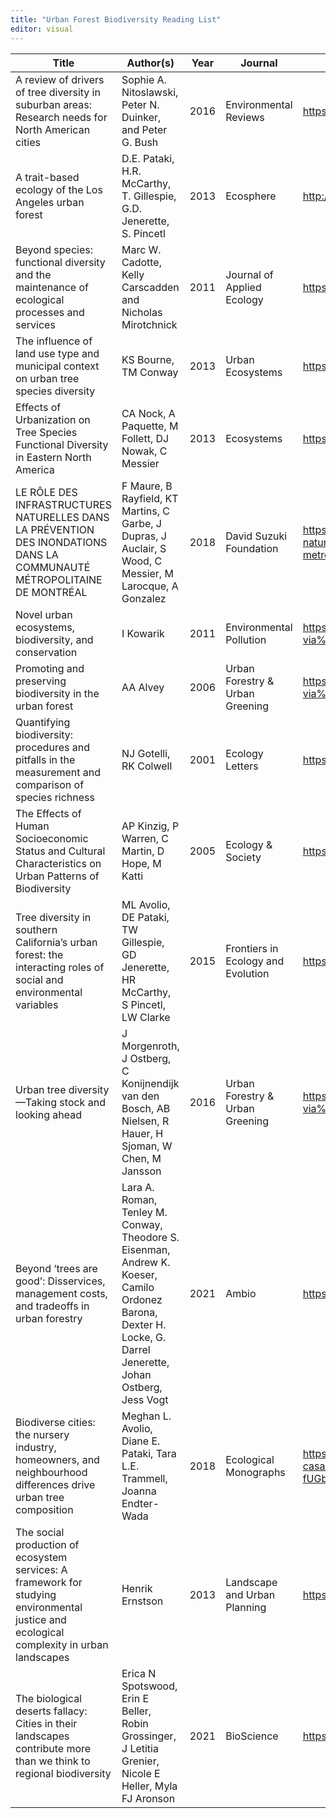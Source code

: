 ```yaml
---
title: "Urban Forest Biodiversity Reading List"
editor: visual
---
```


| **Title**                                                                                                                                 | **Author(s)**                                                                                                                                                  | **Year** | **Journal**                        | **Link**                                                                                                                                                                                                                                                                                                                                                                                              |     |
|-------------------------------------------------------------------------------------------------------------------------------------------|----------------------------------------------------------------------------------------------------------------------------------------------------------------|----------|------------------------------------|-------------------------------------------------------------------------------------------------------------------------------------------------------------------------------------------------------------------------------------------------------------------------------------------------------------------------------------------------------------------------------------------------------|-----|
| A review of drivers of tree diversity in suburban areas: Research needs for North American cities                                         | Sophie A. Nitoslawski, Peter N. Duinker, and Peter G. Bush                                                                                                     | 2016     | Environmental Reviews              | <https://cdnsciencepub.com/doi/10.1139/er-2016-0027>                                                                                                                                                                                                                                                                                                                                                  |     |
| A trait-based ecology of the Los Angeles urban forest                                                                                     | D.E. Pataki, H.R. McCarthy, T. Gillespie, G.D. Jenerette, S. Pincetl                                                                                           | 2013     | Ecosphere                          | <http://dx.doi.org/10.1890/ES13-00017.1>                                                                                                                                                                                                                                                                                                                                                              |     |
| Beyond species: functional diversity and the maintenance of ecological processes and services                                             | Marc W. Cadotte, Kelly Carscadden and Nicholas Mirotchnick                                                                                                     | 2011     | Journal of Applied Ecology         | [https://www-jstor-org/stable/41318853](https://www-jstor-org.lib-ezproxy.concordia.ca/stable/41318853)                                                                                                                                                                                                                                                                                               |     |
| The influence of land use type and municipal context on urban tree species diversity                                                      | KS Bourne, TM Conway                                                                                                                                           | 2013     | Urban Ecosystems                   | [https://link-springer-com/article/10.1007/s11252-013-0317-0](https://link-springer-com.lib-ezproxy.concordia.ca/article/10.1007/s11252-013-0317-0)                                                                                                                                                                                                                                                   |     |
| Effects of Urbanization on Tree Species Functional Diversity in Eastern North America                                                     | CA Nock, A Paquette, M Follett, DJ Nowak, C Messier                                                                                                            | 2013     | Ecosystems                         | [https://link-springer-com/article/10.1007%2Fs10021-013-9697-5](https://link-springer-com.lib-ezproxy.concordia.ca/article/10.1007%2Fs10021-013-9697-5)                                                                                                                                                                                                                                               |     |
| LE RÔLE DES INFRASTRUCTURES NATURELLES DANS LA PRÉVENTION DES INONDATIONS DANS LA COMMUNAUTÉ MÉTROPOLITAINE DE MONTRÉAL                   | F Maure, B Rayfield, KT Martins, C Garbe, J Dupras, J Auclair, S Wood, C Messier, M Larocque, A Gonzalez                                                       | 2018     | David Suzuki Foundation            | <https://fr.davidsuzuki.org/publication-scientifique/le-role-des-infrastructures-naturelles-dans-la-prevention-des-inondations-dans-la-communaute-metropolitaine-de-montreal/>                                                                                                                                                                                                                        |     |
| Novel urban ecosystems, biodiversity, and conservation                                                                                    | I Kowarik                                                                                                                                                      | 2011     | Environmental Pollution            | [https://www-sciencedirect-com/science/article/pii/S0269749111000960?via%3Dihub](https://www-sciencedirect-com.lib-ezproxy.concordia.ca/science/article/pii/S0269749111000960?via%3Dihub)                                                                                                                                                                                                             |     |
| Promoting and preserving biodiversity in the urban forest                                                                                 | AA Alvey                                                                                                                                                       | 2006     | Urban Forestry & Urban Greening    | [https://www-sciencedirect-com/science/article/pii/S1618866706000732?via%3Dihub](https://www-sciencedirect-com.lib-ezproxy.concordia.ca/science/article/pii/S1618866706000732?via%3Dihub)                                                                                                                                                                                                             |     |
| Quantifying biodiversity: procedures and pitfalls in the measurement and comparison of species richness                                   | NJ Gotelli, RK Colwell                                                                                                                                         | 2001     | Ecology Letters                    | [https://onlinelibrary-wiley-com/doi/full/10.1046/j.1461-0248.2001.00230.x](https://onlinelibrary-wiley-com.lib-ezproxy.concordia.ca/doi/full/10.1046/j.1461-0248.2001.00230.x)                                                                                                                                                                                                                       |     |
| The Effects of Human Socioeconomic Status and Cultural Characteristics on Urban Patterns of Biodiversity                                  | AP Kinzig, P Warren, C Martin, D Hope, M Katti                                                                                                                 | 2005     | Ecology & Society                  | <https://www.ecologyandsociety.org/vol10/iss1/art23/>                                                                                                                                                                                                                                                                                                                                                 |     |
| Tree diversity in southern California's urban forest: the interacting roles of social and environmental variables                         | ML Avolio, DE Pataki, TW Gillespie, GD Jenerette, HR McCarthy, S Pincetl, LW Clarke                                                                            | 2015     | Frontiers in Ecology and Evolution | <https://www.frontiersin.org/articles/10.3389/fevo.2015.00073/full>                                                                                                                                                                                                                                                                                                                                   |     |
| Urban tree diversity---Taking stock and looking ahead                                                                                     | J Morgenroth, J Ostberg, C Konijnendijk van den Bosch, AB Nielsen, R Hauer, H Sjoman, W Chen, M Jansson                                                        | 2016     | Urban Forestry & Urban Greening    | [https://www-sciencedirect-com/science/article/pii/S1618866715001557?via%3Dihub](https://www-sciencedirect-com.lib-ezproxy.concordia.ca/science/article/pii/S1618866715001557?via%3Dihub)                                                                                                                                                                                                             |     |
| Beyond 'trees are good': Disservices, management costs, and tradeoffs in urban forestry                                                   | Lara A. Roman, Tenley M. Conway, Theodore S. Eisenman, Andrew K. Koeser, Camilo Ordonez Barona, Dexter H. Locke, G. Darrel Jenerette, Johan Ostberg, Jess Vogt | 2021     | Ambio                              | [https://link-springer-com/article/10.1007/s13280-020-01396-8](https://link-springer-com.lib-ezproxy.concordia.ca/article/10.1007/s13280-020-01396-8)                                                                                                                                                                                                                                                 |     |
| Biodiverse cities: the nursery industry, homeowners, and neighbourhood differences drive urban tree composition                           | Meghan L. Avolio, Diane E. Pataki, Tara L.E. Trammell, Joanna Endter-Wada                                                                                      | 2018     | Ecological Monographs              | [https://esajournals-onlinelibrary-wiley-com/doi/full/10.1002/ecm.1290?casa_token=k0vO4QPJw1UAAAAA%3AWxXkh3dDHKnykVUt9vM1mYpUd9bx-fUGbk91LfrOvVjtetQisgFD7Ih2Keluab6chlHXUrMS0EP4YTNm](https://esajournals-onlinelibrary-wiley-com.lib-ezproxy.concordia.ca/doi/full/10.1002/ecm.1290?casa_token=k0vO4QPJw1UAAAAA%3AWxXkh3dDHKnykVUt9vM1mYpUd9bx-fUGbk91LfrOvVjtetQisgFD7Ih2Keluab6chlHXUrMS0EP4YTNm) |     |
| The social production of ecosystem services: A framework for studying environmental justice and ecological complexity in urban landscapes | Henrik Ernstson                                                                                                                                                | 2013     | Landscape and Urban Planning       | [https://www-sciencedirect-com/science/article/pii/S0169204612002861](https://www-sciencedirect-com.lib-ezproxy.concordia.ca/science/article/pii/S0169204612002861)                                                                                                                                                                                                                                   |     |
| The biological deserts fallacy: Cities in their landscapes contribute more than we think to regional biodiversity                         | Erica N Spotswood, Erin E Beller, Robin Grossinger, J Letitia Grenier, Nicole E Heller, Myla FJ Aronson                                                        | 2021     | BioScience                         | [https://academic-oup-com/bioscience/article/71/2/148/6102678?login=true](https://academic-oup-com.lib-ezproxy.concordia.ca/bioscience/article/71/2/148/6102678?login=true)                                                                                                                                                                                                                           |     |
